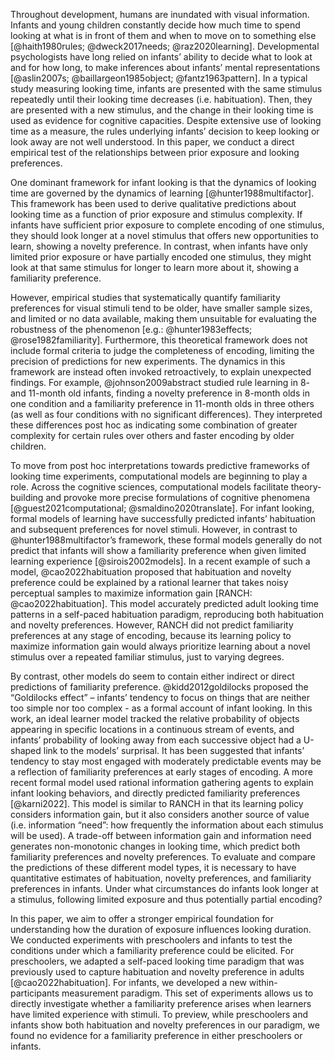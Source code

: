 Throughout development, humans are inundated with visual information. Infants and young children constantly decide how much time to spend looking at what is in front of them and when to move on to something else [@haith1980rules; @dweck2017needs; @raz2020learning]. Developmental psychologists have long relied on infants' ability to decide what to look at and for how long, to make inferences about infants' mental representations [@aslin2007s; @baillargeon1985object; @fantz1963pattern]. In a typical study measuring looking time, infants are presented with the same stimulus repeatedly until their looking time decreases (i.e. habituation). Then, they are presented with a new stimulus, and the change in their looking time is used as evidence for cognitive capacities. Despite extensive use of looking time as a measure, the rules underlying infants' decision to keep looking or look away are not well understood. In this paper, we conduct a direct empirical test of the relationships between prior exposure and looking preferences.

One dominant framework for infant looking is that the dynamics of looking time are governed by the dynamics of learning [@hunter1988multifactor]. This framework has been used to derive qualitative predictions about looking time as a function of prior exposure and stimulus complexity. If infants have sufficient prior exposure to complete
encoding of one stimulus, they should look longer at a novel stimulus
that offers new opportunities to learn, showing a novelty preference. In
contrast, when infants have only limited prior exposure or have partially
encoded one stimulus, they might look at that same stimulus for longer
to learn more about it, showing a familiarity preference.

However, empirical studies that systematically quantify familiarity
preferences for visual stimuli tend to be older, have smaller sample
sizes, and limited or no data available, making them unsuitable for
evaluating the robustness of the phenomenon [e.g.: @hunter1983effects; @rose1982familiarity]. Furthermore, this theoretical framework does not include formal criteria to judge the completeness of encoding, limiting the precision of predictions for new experiments. The dynamics in this framework are instead often invoked retroactively, to explain unexpected findings. For example, @johnson2009abstract studied rule learning in 8- and 11-month old infants, finding a novelty preference in 8-month olds in one condition and a familiarity preference in 11-month olds in three others (as well as four conditions with no significant differences). They interpreted these differences post hoc as indicating some combination of greater complexity for certain rules over others and faster encoding by older children.  

To move from post hoc interpretations towards predictive frameworks of
looking time experiments, computational models are beginning to play a
role. Across the cognitive sciences, computational models facilitate
theory-building and provoke more precise formulations of cognitive
phenomena [@guest2021computational; @smaldino2020translate]. For infant looking, formal models of learning have successfully predicted infants'
habituation and subsequent preferences for novel stimuli. However, in contrast to @hunter1988multifactor’s framework, these formal models generally do not predict that infants will show a familiarity preference when given limited learning experience [@sirois2002models]. In a recent example of such a model, @cao2022habituation proposed that habituation and novelty preference could be explained by a rational learner that takes noisy perceptual samples to maximize information gain [RANCH: @cao2022habituation]. This model accurately predicted adult looking time patterns in a self-paced habituation paradigm, reproducing both habituation and novelty preferences. However, RANCH did not predict familiarity
preferences at any stage of encoding, because its learning policy to
maximize information gain would always prioritize learning about a novel
stimulus over a repeated familiar stimulus, just to varying degrees.

By contrast, other models do seem to contain either indirect or direct
predictions of familiarity preference. @kidd2012goldilocks proposed the “Goldilocks effect” – infants’ tendency to focus on things that are neither too simple nor too complex - as a formal account of infant looking. In this work, an ideal learner model tracked the relative probability of objects appearing in specific locations in a continuous stream of events, and infants’ probability of looking away from each successive object had a U-shaped link to the models’ surprisal. It has been suggested that infants’ tendency to stay most engaged with moderately predictable events may be a reflection of familiarity preferences at early stages of encoding. A more recent formal model used rational information gathering agents to explain infant looking behaviors, and directly predicted familiarity preferences [@karni2022]. This model is similar to RANCH in that its learning policy considers information gain, but it also considers another source of value (i.e. information "need": how frequently the information about each stimulus will be used). A trade-off between information gain and information need generates non-monotonic changes in looking time, which predict both familiarity preferences and novelty preferences. To evaluate and compare the predictions of these different model types, it is necessary to have quantitative estimates of habituation, novelty preferences, and familiarity preferences in infants. Under what circumstances do infants
look longer at a stimulus, following limited exposure and thus
potentially partial encoding?

In this paper, we aim to offer a stronger empirical foundation for
understanding how the duration of exposure influences looking duration.
We conducted experiments with preschoolers and infants to test the
conditions under which a familiarity preference could be elicited. For
preschoolers, we adapted a self-paced looking time paradigm that was
previously used to capture habituation and novelty preference in adults [@cao2022habituation]. For infants, we developed a new within-participants
measurement paradigm. This set of experiments allows us to directly
investigate whether a familiarity preference arises when learners have
limited experience with stimuli. To preview, while preschoolers and
infants show both habituation and novelty preferences in our paradigm,
we found no evidence for a familiarity preference in either preschoolers
or infants.
